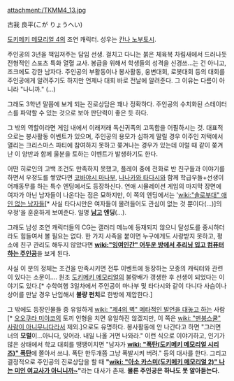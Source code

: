attachment:/TKMM4_13.jpg

古我 良平(こが りょうへい)

[[도키메키 메모리얼 4]]의 조연 캐릭터. 성우는 [[칸나 노부토시]].

주인공의 3년을 책임져주는 담임 선생. 걸치고 다니는 붉은 체육복 차림새에서 드러나듯 전형적인 스포츠 특화 열혈 교사. 봉급을 위해서 학생들의 성격을 신경쓰…는 건 아니고, 조크에도 강한 남자다. 주인공의 부활동이나 봉사활동, 웅변대회, 로봇대회 등의 대회를 주인공에게 알려주기도 하지만 언제나 대회 바로 전날에 알려준다. 그 이유는 다름이 아니라 "나니까." (…)

그래도 3학년 말쯤에 보게 되는 진로상담은 꽤나 정확하다. 주인공의 수치화된 스테이터스를 파악할 수 있는 것으로 보아 판단력이 좋은 듯 하다.

그 밖의 역할이라면 게임 내에서 이래저래 독신귀족의 고독함을 어필하시는 것. 대표적으로는 봉사활동 이벤트가 있으며, 주인공의 용모가 심하게 딸릴 경우 이주인 저택에서 열리는 크리스마스 파티에 참여하지 못하고 쫒겨나는 경우가 있는데 이럴 때 같이 쫒겨난 이 양반과 함께 울분을 토하는 이벤트가 발생하기도 한다. 

어떤 히로인의 고백 조건도 만족하지 못했고, 플레이 중에 전화로 반 친구들과 이야기를 하면서 우정도를 쌓았다면 [[코바야시 마나부]], [[나나카와 타다시]]와 함께 학급우들+선생이 어깨동무를 하는 특수 엔딩에서도 등장하신다. 연애 시뮬레이션 게임의 마지막 장면에 여자가 아닌 남자들이 나온다는 점은 묘하지만, 이 쪽의 엔딩에서는 '[[wiki:"솔로부대" 애인 없는 남자들]][* 사실 타다시만은 여자들이 몰려들어도 관심이 없는 것 뿐이다(…)]의 우정'을 훈훈하게 보여준다. 일명 '''[[남고]] 엔딩'''(…).

그래도 남성 조연 캐릭터들의 CG는 갤러리 메뉴에 등재되지 않으니 달성도를 중시하더라도 힘들여서 볼 필요는 없다. 한 가지 사족을 붙이면 누구에게도 사랑받지 못하고, 평소에 친구 관리도 해두지 않았다면 '''[[wiki:"잉여인간" 어두운 방에서 추리닝 입고 컴퓨터 하는 주인공]]'''을 보게 된다. 

사실 이 분의 정체는 조건을 만족시키면 전투 이벤트에 등장하는 모종의 캐릭터와 관련이 있다는 소문이…. 원조 [[도키메키 메모리얼]]의 불량배가 갱생한 후 선생이 되었다는 이야기도 있다.[* 수학여행 3일차에서 주인공이 마나부 및 타다시와 같이 다니다 사슴이나 상어를 만날 경우 난입해서 '''불량 펀치'''로 한방에 제압한다.] 

그 밖에도 등장인물들 중 유일하게 [[wiki: "제4의 벽" 메타적인 발언을 대놓고 하는]] 사람[* [[오오쿠라 미야코]]의 토끼 인형을 치면 유일하진 않겠지만, 이 쪽은 [[wiki: "멘붕스쿨" 사람이 아니무니다]]라서 제외.]으로도 유명하다. 봉사활동에 안 나간다고 하면 "그러면 너의 '''모럴'''이...아니다, 잊어라. 내일 나올 거면 나와라." 이런 식으로 이야기하고, 인기가 많은 상태에서 학교 대회를 땡땡이치면 "남자가 '''[[wiki: "폭탄(도키메키 메모리얼 시리즈)" 폭탄]]'''에 쫄아서 쓰냐. 폭탄 한두개쯤 그냥 폭발시켜 버려." 등의 대사를 한다. 그리고 결정적으로 주인공의 진로상담을 할 때 '''"[[wiki: "아소 카스미(도키메키 메모리얼 2)" 나는 미인 여교사가 아니니까~]]"'''라는 대사가 존재. '''물론 주인공은 하나도 못 알아듣는다.'''
